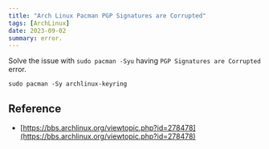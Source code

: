 ```yaml
---
title: "Arch Linux Pacman PGP Signatures are Corrupted"
tags: [ArchLinux]
date: 2023-09-02
summary: error.
---
```


Solve the issue with `sudo pacman -Syu` having `PGP Signatures are Corrupted`
error.

```shell
sudo pacman -Sy archlinux-keyring
```

## Reference

- [https://bbs.archlinux.org/viewtopic.php?id=278478](https://bbs.archlinux.org/viewtopic.php?id=278478)